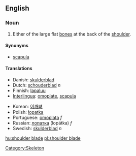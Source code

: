 ==English==
===Noun===
{{en-noun|sg=[[shoulder]] [[blade]]}}

# Either of the large flat [[bone]]s at the back of the [[shoulder]].

====Synonyms====
* [[scapula]]

====Translations====
{{top}}
*Danish: [[skulderblad]]
*Dutch: [[schouderblad]] ''n''
*Finnish: [[lapaluu]]
*[[Interlingua]]: [[omoplate]], [[scapula]]
{{mid}}
*Korean: [[어깨뼈]]
*Polish: [[łopatka]] {{f}}
*Portuguese: [[omoplata]] ''f''
*Russian: [[лопатка]] (lopátka) ''f''
*Swedish: [[skulderblad]] ''n''
{{bottom}}

[[Category:Skeleton]]

[[hu:shoulder blade]]
[[pl:shoulder blade]]